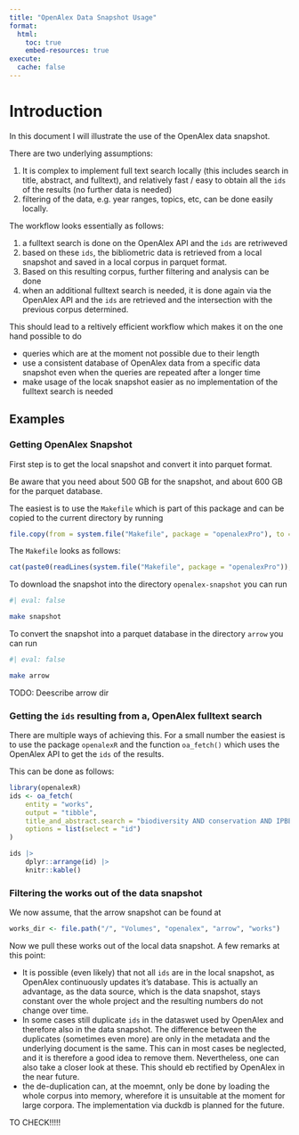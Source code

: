 ```yaml
---
title: "OpenAlex Data Snapshot Usage"
format: 
  html:
    toc: true
    embed-resources: true
execute: 
  cache: false
---
```


# Introduction

In this document I will illustrate the use of the OpenAlex data snapshot.

There are two underlying assumptions:

1. It is complex to implement full text search locally (this includes search in title, abstract, and fulltext), and relatively fast / easy to obtain all the `ids` of the results (no further data is needed)
2. filtering of the data, e.g. year ranges, topics, etc, can be done easily locally.

The workflow looks essentially as follows:

1. a fulltext search is done on the OpenAlex API and the `ids`  are retriweved
2. based on these `ids`, the bibliometric data is retrieved from a local snapshot and saved in a local corpus in parquet format.
3. Based on this resulting corpus, further filtering and analysis can be done
4. when an additional fulltext search is needed, it is done again via the OpenAlex API and the `ids` are retrieved and the intersection with the previous corpus determined.

This should lead to a reltively efficient workflow which makes it on the one hand possible to do

- queries which are at the moment not possible due to their length
- use a consistent database of OpenAlex data from a specific data snapshot even when the queries are repeated after a longer time
- make usage of the locak snapshot easier as no implementation of the fulltext search is needed

## Examples

### Getting OpenAlex Snapshot
First step is to get the local snapshot and convert it into parquet format. 

Be aware that you need about 500 GB for the snapshot, and about 600 GB for the parquet database.

The easiest is to use the `Makefile` which is part of this package and can be copied to the current directory by running

```r
file.copy(from = system.file("Makefile", package = "openalexPro"), to = ".")
```

The `Makefile` looks as follows:

```r
cat(paste0(readLines(system.file("Makefile", package = "openalexPro")), collapse = "\n"))
```

To download the snapshot into the directory `openalex-snapshot` you can run

```sh
#| eval: false

make snapshot
```

To convert the snapshot into a parquet database in the directory `arrow` you can run

```sh
#| eval: false

make arrow
```

TODO: Deescribe arrow dir

### Getting the `ids` resulting from a, OpenAlex fulltext search

There are multiple ways of achieving this. For a small number the easiest is to use the package `openalexR` and the function `oa_fetch()` which uses the OpenAlex API to get the `ids` of the results.

This can be done as follows:

```r

library(openalexR)
ids <- oa_fetch(
    entity = "works",
    output = "tibble",
    title_and_abstract.search = "biodiversity AND conservation AND IPBES",
    options = list(select = "id")
) 

ids |>
    dplyr::arrange(id) |>
    knitr::kable()
```

### Filtering the works out of the data snapshot

We now assume, that the arrow snapshot can be found at

```r
works_dir <- file.path("/", "Volumes", "openalex", "arrow", "works")
```


Now we pull these works out of the local data snapshot.  A few remarks at this point:

- It is possible (even likely) that not all `ids` are in the local snapshot, as OpenAlex continuously updates it's database. This is actually an advantage, as the data source, which is the data snapshot, stays constant over the whole project and the resulting numbers do not change over time. 
- In some cases still duplicate `ids` in the dataswet used by OpenAlex and therefore also in the data snapshot. The difference between the duplicates (sometimes even more) are only in the metadata and the underlying document is the same. This can in most cases be neglected, and it is therefore a good idea to remove them. Nevertheless, one can also take a closer look at these. This should eb rectified by OpenAlex in the near future.
- the de-duplication can, at the moemnt, only be done by loading the whole corpus into memory, wherefore it is unsuitable at the moment for large corpora. The implementation via duckdb is planned for the future.

TO CHECK!!!!! 

```r


```